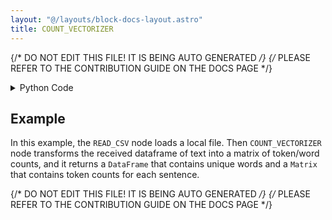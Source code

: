 ```yaml
---
layout: "@/layouts/block-docs-layout.astro"
title: COUNT_VECTORIZER
---
```


{/* DO NOT EDIT THIS FILE! IT IS BEING AUTO GENERATED */}
{/* PLEASE REFER TO THE CONTRIBUTION GUIDE ON THE DOCS PAGE */}


<PythonDocsDisplay docstring={docstring} />

<details>
<summary>Python Code</summary>

```python
from typing import TypedDict
from sklearn.feature_extraction.text import CountVectorizer
from flojoy import flojoy, DataFrame, Matrix, Vector
import pandas as pd


class CountVectorizerOutput(TypedDict):
    tokens: DataFrame
    word_count_vector: Vector


@flojoy(deps={"scikit-learn": "1.2.2"})
def COUNT_VECTORIZER(default: DataFrame | Matrix | Vector) -> CountVectorizerOutput:
    """The COUNT_VECTORIZER node receives a collection (matrix, vector or dataframe) of text documents and converts it to a matrix of token counts.

    Returns
    -------
    tokens: DataFrame
        Holds all the unique tokens observed from the input.
    word_count_vector: Vector
        Contains the occurences of these tokens from each sentence.
    """

    if isinstance(default, DataFrame):
        data = default.m.values
    elif isinstance(default, Vector):
        data = default.v
    else:
        data = default.m

    vectorizer = CountVectorizer()
    X = vectorizer.fit_transform(data.flatten())

    x = pd.DataFrame({"tokens": vectorizer.get_feature_names_out()})
    y = X.toarray()  # type: ignore

    return CountVectorizerOutput(tokens=DataFrame(df=x), word_count_vector=Vector(v=y))

```

[Find this Flojoy Block on GitHub](https://github.com/flojoy-ai/blocks/blob/main/blocks/AI_ML/NLP/COUNT_VECTORIZER/COUNT_VECTORIZER.py)

</details>

## Example

<GetHelpWidget />

<AppDisplay app={app} blockName="COUNT_VECTORIZER" client:visible />

In this example, the `READ_CSV` node loads a local file. Then `COUNT_VECTORIZER` node transforms the received dataframe of text into a matrix of token/word counts, and it returns a `DataFrame` that contains unique words and a `Matrix` that contains token counts for each sentence.

{/* DO NOT EDIT THIS FILE! IT IS BEING AUTO GENERATED */}
{/* PLEASE REFER TO THE CONTRIBUTION GUIDE ON THE DOCS PAGE */}
